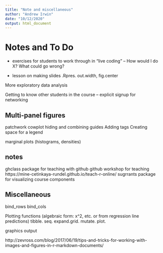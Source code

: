 ```yaml
---
title: "Note and miscellaneous"
author: "Andrew Irwin"
date: "10/12/2020"
output: html_document
---
```


# Notes and To Do

- exercises for students to work through in "live coding" -- How would I do X? What could go wrong?

- lesson on making slides .Rpres. out.width, fig.center

More exploratory data analysis

Getting to know other students in the course -- explicit signup for networking



## Multi-panel figures 

patchwork 
cowplot
hiding and combining guides
Adding tags
Creating space for a legend

marginal plots (histograms, densities)

## notes

ghclass package for teaching with github
github workshop for teaching https://mine-cetinkaya-rundel.github.io/teach-r-online/
sugrrants package for visualizing course components

## Miscellaneous


bind_rows
bind_cols


Plotting functions (algebraic form: x^2, etc. or from regression line predictions)
tibble. seq. expand.grid. mutate. plot.



graphics output

http://zevross.com/blog/2017/06/19/tips-and-tricks-for-working-with-images-and-figures-in-r-markdown-documents/
